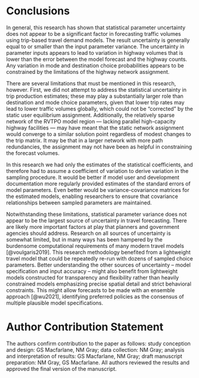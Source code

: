 # Conclusions {#sec-conclusions}

In general, this research has shown that statistical parameter
uncertainty does not appear to be a significant factor in forecasting
traffic volumes using trip-based travel demand models. The result
uncertainty is generally equal to or smaller than the input parameter
variance. The uncertainty in parameter inputs appears to lead to
variation in highway volumes that is lower than the error between the
model forecast and the highway counts. Any variation in mode and
destination choice probabilities appears to be constrained by the
limitations of the highway network assignment.

There are several limitations that must be mentioned in this research,
however. First, we did not attempt to address the statistical uncertainty in
trip production estimates; these may play a substantially larger role than
destination and mode choice parameters, given that lower trip rates may
lead to lower traffic volumes globally, which could not be "corrected"
by the static user equilibrium assignment. Additionally, the relatively
sparse network of the RVTPO model region --- lacking parallel high-capacity
highway facilities --- may have meant that the static network assignment would
converge to a similar solution point regardless of modest changes to the 
trip matrix. It may be that in a larger network with more path
redundancies, the assignment may not have been as helpful in
constraining the forecast volumes.

In this research we had only the estimates of the statistical
coefficients, and therefore had to assume a coefficient of variation to
derive variation in the sampling procedure. It would be better if model
user and development documentation more regularly provided estimates of
the standard errors of model parameters. Even better would be
variance-covariance matrices for the estimated models, enabling
researchers to ensure that covariance relationships between sampled
parameters are maintained.

Notwithstanding these limitations, statistical parameter variance does not
appear to be the largest source of uncertainty in travel forecasting. There
are likely more important factors at play that planners and government
agencies should address. Research on all sources of uncertainty is
somewhat limited, but in many ways has been hampered by the burdensome
computational requirements of many modern travel models
[@voulgaris2019]. This research methodology benefited from a
lightweight travel model that could be repeatedly re-run with dozens of
sampled choice parameters. Better understanding the other sources of
uncertainty -- model specification and input accuracy -- might also
benefit from lightweight models constructed for transparency and
flexibility rather than heavily constrained models emphasizing precise
spatial detail and strict behavioral constraints. This might allow
forecasts to be made with an ensemble approach [@wu2021],
identifying preferred policies as the consensus of multiple plausible
model specifications.

# Author Contribution Statement {.unnumbered}
The authors confirm contribution to the paper as follows: study conception and design: GS Macfarlane, NM Gray; data collection: NM Gray; analysis and interpretation of results: GS Macfarlane, NM Gray; draft manuscript preparation: NM Gray, GS Macfarlane. All authors reviewed the results and approved the final version of the manuscript.
